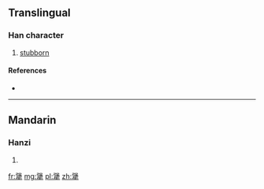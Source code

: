 {{also|强}}
==Translingual==

===Han character===
{{Han char|rn=93|rad=牛|as=12|sn=16|four=|canj=NIHQ}}

# [[stubborn]]

====References====
* {{Han ref|kx=0704.081|hdz=31820.100|uh=729F|ud=29343}}

----

==Mandarin==

===Hanzi===
{{cmn-hanzi|pin=[[jiàng]] ([[jiang4]])|wg=chiang<sup>4</sup>}}

# {{defn|lang=cmn|sort=牛12}}

[[fr:犟]]
[[mg:犟]]
[[pl:犟]]
[[zh:犟]]